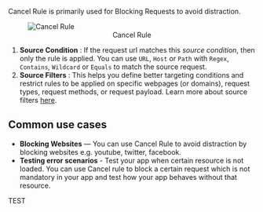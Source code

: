 Cancel Rule is primarily used for Blocking Requests to avoid distraction.

<figure style={{ width: "75%"}}>
    <img src="/img/docs/annotated-cancel-rule.png" alt="Cancel Rule"/>
    <center><figcaption>Cancel Rule</figcaption></center>
</figure>

1. **Source Condition** : If the request url matches this *source condition*, then only the rule is applied. You can use `URL`, `Host` or `Path` with `Regex`, `Contains`, `Wildcard` or `Equals` to match the source request.
2. **Source Filters** : This helps you define better targeting conditions and restrict rules to be applied on specific webpages (or domains), request types, request methods, or request payload. Learn more about source filters [here](../features/advance-targeting).


## Common use cases

- **Blocking Websites** — You can use Cancel Rule to avoid distraction by blocking websites e.g. youtube, twitter, facebook. 
- **Testing error scenarios** - Test your app when certain resource is not loaded. You can use Cancel rule to block a certain request which is not mandatory in your app and test how your app behaves without that resource.

TEST